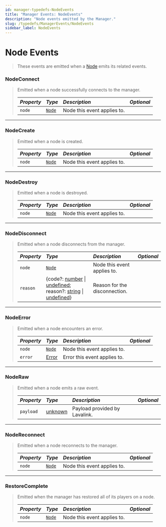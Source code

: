 ```yaml
---
id: manager-typedefs-NodeEvents
title: "Manager Events: NodeEvents"
description: "Node events emitted by the Manager."
slug: /typedefs/ManagerEvents/NodeEvents
sidebar_label: NodeEvents
---
```


# Node Events

> These events are emitted when a [Node](../../Classes/Node.mdx) emits its related events.  

### NodeConnect

> Emitted when a node successfully connects to the manager.
> 
> | <i className="fa-solid fa-hashtag"/> Property | <i className="fa-solid fa-font"/> Type                           | <i className="fa-solid fa-list"/> Description  | <i className="fa-solid fa-flask"/> Optional |
> |:----------------------------------------------|:-----------------------------------------------------------------|:-----------------------------------------------|:-------------------------------------------:|
> | `node`                                        | [`Node`](../../Classes/Node.mdx)                                 | Node this event applies to.                    | <i className="fa-solid fa-xmark"/>          |

---

### NodeCreate

> Emitted when a node is created.
> 
> | <i className="fa-solid fa-hashtag"/> Property | <i className="fa-solid fa-font"/> Type | <i className="fa-solid fa-list"/> Description  | <i className="fa-solid fa-flask"/> Optional |
> |:----------------------------------------------|:---------------------------------------|:-----------------------------------------------|:-------------------------------------------:|
> | `node`                                        | [`Node`](../../Classes/Node.mdx)       | Node this event applies to.                    | <i className="fa-solid fa-xmark"/>          |

---

### NodeDestroy

> Emitted when a node is destroyed.
> 
> | <i className="fa-solid fa-hashtag"/> Property | <i className="fa-solid fa-font"/> Type | <i className="fa-solid fa-list"/> Description  | <i className="fa-solid fa-flask"/> Optional |
> |:----------------------------------------------|:---------------------------------------|:-----------------------------------------------|:-------------------------------------------:|
> | `node`                                        | [`Node`](../../Classes/Node.mdx)       | Node this event applies to.                    | <i className="fa-solid fa-xmark"/>          |

---

### NodeDisconnect

> Emitted when a node disconnects from the manager.
> 
> | <i className="fa-solid fa-hashtag"/> Property | <i className="fa-solid fa-font"/> Type                       | <i className="fa-solid fa-list"/> Description  | <i className="fa-solid fa-flask"/> Optional |
> |:----------------------------------------------|:-------------------------------------------------------------|:-----------------------------------------------|:-------------------------------------------:|
> | `node`                                        | [`Node`](../../Classes/Node.mdx)                             | Node this event applies to.                    | <i className="fa-solid fa-xmark"/>          |
> | `reason`                                      | \{code?: [number](https://developer.mozilla.org/en-US/docs/Web/JavaScript/Reference/Global_Objects/Number) \| [undefined](https://developer.mozilla.org/en-US/docs/Web/JavaScript/Reference/Global_Objects/Undefined); reason?: [string](https://developer.mozilla.org/en-US/docs/Web/JavaScript/Reference/Global_Objects/String) \| [undefined](https://developer.mozilla.org/en-US/docs/Web/JavaScript/Reference/Global_Objects/Undefined)\} | Reason for the disconnection.                  | <i className="fa-solid fa-xmark"/>          |

---

### NodeError

> Emitted when a node encounters an error.
> 
> | <i className="fa-solid fa-hashtag"/> Property | <i className="fa-solid fa-font"/> Type                                                          | <i className="fa-solid fa-list"/> Description | <i className="fa-solid fa-flask"/> Optional |
> |:----------------------------------------------|:------------------------------------------------------------------------------------------------|:----------------------------------------------|:-------------------------------------------:|
> | `node`                                        | [`Node`](../../Classes/Node.mdx)                                                                | Node this event applies to.                   | <i className="fa-solid fa-xmark"/>          |
> | `error`                                       | [Error](https://developer.mozilla.org/en-US/docs/Web/JavaScript/Reference/Global_Objects/Error) | Error this event applies to.                  | <i className="fa-solid fa-xmark"/>          |

---

### NodeRaw

> Emitted when a node emits a raw event.
> 
> | <i className="fa-solid fa-hashtag"/> Property | <i className="fa-solid fa-font"/> Type                                                     | <i className="fa-solid fa-list"/> Description  | <i className="fa-solid fa-flask"/> Optional |
> |:----------------------------------------------|:-------------------------------------------------------------------------------------------|:-----------------------------------------------|:-------------------------------------------:|
> | `payload`                                     | [unknown](https://www.typescripttutorial.net/typescript-tutorial/typescript-unknown-type/) | Payload provided by Lavalink.                   | <i className="fa-solid fa-xmark"/>          |

---

### NodeReconnect

> Emitted when a node reconnects to the manager.
> 
> | <i className="fa-solid fa-hashtag"/> Property | <i className="fa-solid fa-font"/> Type                       | <i className="fa-solid fa-list"/> Description  | <i className="fa-solid fa-flask"/> Optional |
> |:----------------------------------------------|:-------------------------------------------------------------|:-----------------------------------------------|:-------------------------------------------:|
> | `node`                                        | [`Node`](../../Classes/Node.mdx)                             | Node this event applies to.                     | <i className="fa-solid fa-xmark"/>          |

---

### RestoreComplete

> Emitted when the manager has restored all of its players on a node.
> 
> | <i className="fa-solid fa-hashtag"/> Property | <i className="fa-solid fa-font"/> Type | <i className="fa-solid fa-list"/> Description  | <i className="fa-solid fa-flask"/> Optional |
> |:----------------------------------------------|:---------------------------------------|:-----------------------------------------------|:-------------------------------------------:|
> | `node`                                        | [`Node`](../../Classes/Node.mdx)       | Node this event applies to.                     | <i className="fa-solid fa-xmark"/>          |
